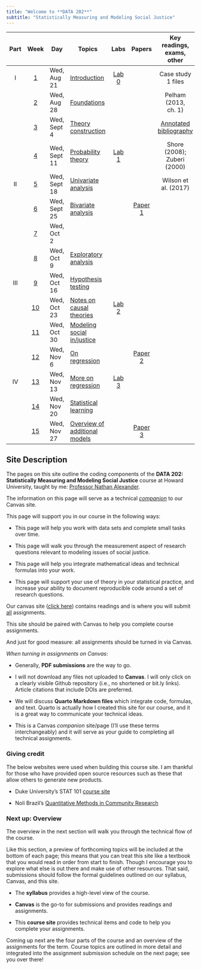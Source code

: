 ```yaml
---
title: "Welcome to **DATA 202**"
subtitle: "Statistically Measuring and Modeling Social Justice"
---
```


::: column-screen-inset-right
| Part | Week | Day | Topics | Labs | Papers | Key readings, exams, other |
|:---------:|:---------:|-----------|-----------|:---------:|:---------:|:---------:|
| I | [1](weeks/week01.html) | Wed, Aug 21 | [Introduction](weeks/week01-slides.html) | [Lab 0](computing.html) |  | Case study 1 files |
|  | [2](weeks/week02.html) | Wed, Aug 28 | [Foundations](weeks/week02-slides.html) |  |  | Pelham (2013, ch. 1) |
|  | [3](weeks/week03.html) | Wed, Sept 4 | [Theory construction](weeks/week03-slides.html) |  |  | [Annotated bibliography](papers/annotated.html) |
|  | [4](weeks/week04.html) | Wed, Sept 11 | [Probability theory](weeks/week04-slides.html) | [Lab 1](labs/lab1.html) |  | Shore (2008); Zuberi (2000) |
| II | [5](weeks/week05.html) | Wed, Sept 18 | [Univariate analysis](weeks/week05-slides.html) |  |  | Wilson et al. (2017) |
|  | [6](weeks/week06.html) | Wed, Sept 25 | [Bivariate analysis](weeks/week06-slides.html) |  | [Paper 1](papers/paper1.html) |  |
|  | [7]() | Wed, Oct 2 | [ ]() |  |  |  |
|  | [8](weeks/week08.html) | Wed, Oct 9 | [Exploratory analysis](weeks/week08-slides.html) |  |  |  |
| III | [9](weeks/week09.html) | Wed, Oct 16 | [Hypothesis testing](weeks/week09-slides.html) |  |  |  |
|  | [10](weeks/week10.html) | Wed, Oct 23 | [Notes on causal theories](weeks/week10-slides.html) | [Lab 2](labs/lab2.html) |  |  |
|  | [11](weeks/week11.html) | Wed, Oct 30 | [Modeling social in/justice](weeks/week11-slides.html) |  |  |  |
|  | [12](weeks/week12.html) | Wed, Nov 6 | [On regression](weeks/week12-slides.html) |  | [Paper 2](papers/paper2.html) |  |
| IV | [13](weeks/week13.html) | Wed, Nov 13 | [More on regression](weeks/week13-slides.html) | [Lab 3](labs/lab3.html) |  |  |
|  | [14](weeks/week14.html) | Wed, Nov 20 | [Statistical learning](weeks/week14-slides.html) |  |  |  |
|  | [15](weeks/week15.html) | Wed, Nov 27 | [Overview of additional models](weeks/week15-slides.html) |  | [Paper 3](papers/paper3.html) |  |
:::

## Site Description

The pages on this site outline the coding components of the **DATA 202: Statistically Measuring and Modeling Social Justice** course at Howard University, taught by me: [Professor Nathan Alexander](https://professornaite.github.io).

The information on this page will serve as a technical <u>*companion*</u> to our Canvas site.

This page will support you in our course in the following ways:

-   This page will help you work with data sets and complete small tasks over time.

-   This page will walk you through the measurement aspect of research questions relevant to modeling issues of social justice.

-   This page will help you integrate mathematical ideas and technical formulas into your work.

-   This page will support your use of theory in your statistical practice, and increase your ability to document reproducible code around a set of research questions.

Our canvas site ([click here](https://canvas.howard.edu/courses/46792)) contains readings and is where you will submit <u>all</u> assignments.

This site should be paired with Canvas to help you complete course assignments.

And just for good measure: all assignments should be turned in via Canvas.

*When turning in assignments on Canvas*:

-   Generally, **PDF submissions** are the way to go.

-   I will not download any files not uploaded to **Canvas**. I will only click on a clearly visible Github repository (i.e., no shortened or bit.ly links). Article citations that include DOIs are preferred.

-   We will discuss **Quarto Markdown files** which integrate code, formulas, and text. Quarto is actually how I created this site for our course, and it is a great way to communicate your technical ideas.

-   This is a Canvas *companion* site/page (I'll use these terms interchangeably) and it will serve as your guide to completing all technical assignments.

### Giving credit

The below websites were used when building this course site. I am thankful for those who have provided open source resources such as these that allow others to generate new products.

-   Duke University's STAT 101 [course site](https://sta101-f23.github.io/)

-   Noli Brazil's [Quantitative Methods in Community Research](https://crd150.github.io/index.html)

### Next up: Overview

The overview in the next section will walk you through the technical flow of the course.

Like this section, a preview of forthcoming topics will be included at the bottom of each page; this means that you can treat this site like a textbook that you would read in order from start to finish. Though I encourage you to explore what else is out there and make use of other resources. That said, submissions should follow the formal guidelines outlined on our syllabus, Canvas, and this site.

-   The **syllabus** provides a high-level view of the course.

-   **Canvas** is the go-to for submissions and provides readings and assignments.

-   This **course site** provides technical items and code to help you complete your assignments.

Coming up next are the four parts of the course and an overview of the assignments for the term. Course topics are outlined in more detail and integrated into the assignment submission schedule on the next page; see you over there!
